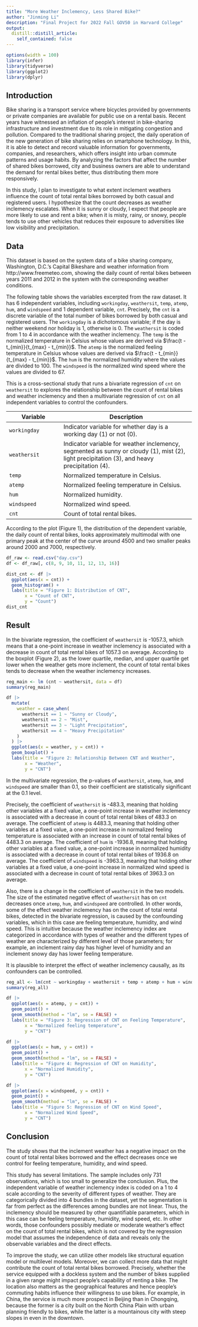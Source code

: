```yaml
---
title: "More Weather Inclemency, Less Shared Bike?"
author: "Jinming Li"
description: "Final Project for 2022 Fall GOV50 in Harvard College"
output:
  distill::distill_article:
    self_contained: false
---
```


```r
options(width = 100)
library(infer)
library(tidyverse)
library(ggplot2)
library(dplyr)
```



## Introduction
Bike sharing is a transport service where bicycles provided by governments or private companies are available for public use on a rental basis. Recent years have witnessed an inflation of people's interest in bike-sharing infrastructure and investment due to its role in mitigating congestion and pollution. Compared to the traditional sharing project, the daily operation of the new generation of bike sharing relies on smartphone technology. In this, it is able to detect and record valuable information for governments, companies, and researchers, which offers insight into urban commute patterns and usage habits. By analyzing the factors that affect the number of shared bikes borrowed, city and business owners are able to understand the demand for rental bikes better, thus distributing them more responsively.

In this study, I plan to investigate to what extent inclement weathers influence the count of total rental bikes borrowed by both casual and registered users. I hypothesize that the count decreases as weather inclemency escalates. When it is sunny or cloudy, I expect that people are more likely to use and rent a bike; when it is misty, rainy, or snowy, people tends to use other vehicles that reduces their exposure to adversities like low visibility and precipitation.



## Data
This dataset is based on the system data of a bike sharing company, Washington, D.C.'s Capital Bikeshare and weather information from http://www.freemeteo.com, showing the daily count of rental bikes between years 2011 and 2012 in the system with the corresponding weather conditions.

The following table shows the variables excerpted from the raw dataset. It has 6 independent variables, including `workingday`, `weathersit`, `temp`, `atemp`, `hum`, and `windspeed` and 1 dependent variable, `cnt`. Precisely, the `cnt` is a discrete variable of the total number of bikes borrowed by both casual and registered users. The `workingday` is a dichotomous variable; if the day is neither weekend nor holiday is 1, otherwise is 0. The `weathersit` is coded from 1 to 4 in accordance with the weather inclemency. The `temp` is the normalized temperature in Celsius whose values are derived via $\frac{t - t_{min}}{t_{max} - t_{min}}$. The `atemp` is the normalized feeling temperature in Celsius whose values are derived via $\frac{t - t_{min}}{t_{max} - t_{min}}$. The `hum` is the normalized humidity where the values are divided to 100. The `windspeed` is the normalized wind speed where the values are divided to 67.

This is a cross-sectional study that runs a bivariate regression of `cnt` on `weathersit` to explores the relationship between the count of rental bikes and weather inclemency and then a multivariate regression of `cnt` on all independent variables to control the confounders.

| Variable     | Description                                                                                                                        |
|---------------------|---------------------------------------------------|
| `workingday` | Indicator variable for whether day is a working day (1) or not (0). |
| `weathersit` | Indicator variable for weather inclemency, segmented as sunny or cloudy (1), mist (2), light precipitation (3), and heavy precipitation (4). |
| `temp`       | Normalized temperature in Celsius.                                                                                                 |
| `atemp`      | Normalized feeling temperature in Celsius.                                                                                         |
| `hum`        | Normalized humidity.                                                                                                               |
| `windspeed`  | Normalized wind speed.                                                                                                             |
| `cnt`        | Count of total rental bikes.                                                                  |

According to the plot (Figure 1), the distribution of the dependent variable, the daily count of rental bikes, looks approximately multimodal with one primary peak at the center of the curve around 4500 and two smaller peaks around 2000 and 7000, respectively.

```r
df_raw <- read.csv("day.csv")
df <- df_raw[, c(8, 9, 10, 11, 12, 13, 16)]

dist_cnt <- df |>
  ggplot(aes(x = cnt)) +
  geom_histogram() +
  labs(title = "Figure 1: Distribution of CNT",
       x = "Count of CNT",
       y = "Count")
dist_cnt
```



## Result
In the bivariate regression, the coefficient of `weathersit` is -1057.3, which means that a one-point increase in weather inclemency is associated with a decrease in count of total rental bikes of 1057.3 on average. According to the boxplot (Figure 2), as the lower quartile, median, and upper quartile get lower when the weather gets more inclement, the count of total rental bikes tends to decrease when the weather inclemency increases.

```r
reg_main <- lm (cnt ~ weathersit, data = df)
summary(reg_main)

df |>
  mutate(
    weather = case_when(
      weathersit == 1 ~ "Sunny or Cloudy",
      weathersit == 2 ~ "Mist",
      weathersit == 3 ~ "Light Precipitation",
      weathersit == 4 ~ "Heavy Precipitation"
    )
  ) |>
  ggplot(aes(x = weather, y = cnt)) +
  geom_boxplot() +
  labs(title = "Figure 2: Relationship Between CNT and Weather",
       x = "Weather",
       y = "CNT")
```

In the multivariate regression, the p-values of `weathersit`, `atemp`, `hum`, and `windspeed` are smaller than 0.1, so their coefficient are statistically significant at the 0.1 level.

Precisely, the coefficient of `weathersit` is -483.3, meaning that holding other variables at a fixed value, a one-point increase in weather inclemency is associated with a decrease in count of total rental bikes of 483.3 on average. The coefficient of `atemp` is 4483.3, meaning that holding other variables at a fixed value, a one-point increase in normalized feeling temperature is associated with an increase in count of total rental bikes of 4483.3 on average. The coefficient of `hum` is -1936.8, meaning that holding other variables at a fixed value, a one-point increase in normalized humidity is associated with a decrease in count of total rental bikes of 1936.8 on average. The coefficient of `windspeed` is -3963.3, meaning that holding other variables at a fixed value, a one-point increase in normalized wind speed is associated with a decrease in count of total rental bikes of 3963.3 on average.

Also, there is a change in the coefficient of `weathersit` in the two models. The size of the estimated negative effect of `weathersit` has on `cnt` decreases once `atemp`, `hum`, and `windspeed` are controlled. In other words, some of the effect weather inclemency has on the count of total rental bikes, detected in the bivariate regression, is caused by the confounding variables, which in this case are feeling temperature, humidity, and wind speed. This is intuitive because the weather inclemency index are categorized in accordance with types of weather and the different types of weather are characterized by different level of those parameters; for example, an inclement rainy day has higher level of humidity and an inclement snowy day has lower feeling temperature.

It is plausible to interpret the effect of weather inclemency causally, as its confounders can be controlled.

```r
reg_all <- lm(cnt ~ workingday + weathersit + temp + atemp + hum + windspeed, data = df)
summary(reg_all)
```

```r
df |>
  ggplot(aes(x = atemp, y = cnt)) +
  geom_point() +
  geom_smooth(method = "lm", se = FALSE) +
  labs(title = "Figure 3: Regression of CNT on Feeling Temperature",
       x = "Normalized feeling temperature",
       y = "CNT")

df |>
  ggplot(aes(x = hum, y = cnt)) +
  geom_point() +
  geom_smooth(method = "lm", se = FALSE) +
  labs(title = "Figure 4: Regression of CNT on Humidity",
       x = "Normalized Humidity",
       y = "CNT")

df |>
  ggplot(aes(x = windspeed, y = cnt)) +
  geom_point() +
  geom_smooth(method = "lm", se = FALSE) +
  labs(title = "Figure 5: Regression of CNT on Wind Speed",
       x = "Normalized Wind Speed",
       y = "CNT")
```



## Conclusion
The study shows that the inclement weather has a negative impact on the count of total rental bikes borrowed and the effect decreases once we control for feeling temperature, humidity, and wind speed.

This study has several limitations. The sample includes only 731 observations, which is too small to generalize the conclusion. Plus, the independent variable of weather inclemency index is coded on a 1 to 4 scale according to the severity of different types of weather. They are categorically divided into 4 bundles in the dataset, yet the segmentation is far from perfect as the differences among bundles are not linear. Thus, the inclemency should be measured by other quantifiable parameters, which in this case can be feeling temperature, humidity, wind speed, etc. In other words, those confounders possibly mediate or moderate weather's effect on the count of total rental bikes, which is not covered by the regression model that assumes the independence of data and reveals only the observable variables and the direct effects.

To improve the study, we can utilize other models like structural equation model or multilevel models. Moreover, we can collect more data that might contribute the count of total rental bikes borrowed. Precisely, whether the service equipped with a dockless system and the number of bikes supplied in a given range might impact people's capability of renting a bike. The location also matters as the geographical features and hence people's commuting habits influence their willingness to use bikes. For example, in China, the service is much more prospect in Beijing than in Chongqing, because the former is a city built on the North China Plain with urban planning friendly to bikes, while the latter is a mountainous city with steep slopes in even in the downtown. 


